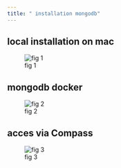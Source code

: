 ```yaml
---
title: " installation mongodb"
---
```


## local installation on mac

![fig 1](../images/mongodblocal.png)


## mongodb docker

![fig 2](../images/docker_mongodb.PNG)


## acces via Compass

![fig 3](../images/mongodbcompass.png)




